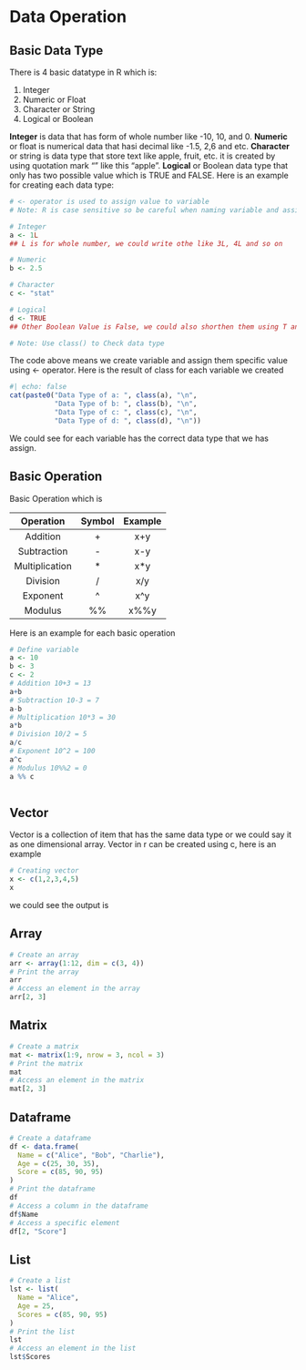 # Data Operation

## Basic Data Type

There is 4 basic datatype in R which is:

1.  Integer
2.  Numeric or Float
3.  Character or String
4.  Logical or Boolean

**Integer** is data that has form of whole number like -10, 10, and 0. **Numeric** or float is numerical data that hasi decimal like -1.5, 2,6 and etc. **Character** or string is data type that store text like apple, fruit, etc. it is created by using quotation mark "" like this "apple". **Logical** or Boolean data type that only has two possible value which is TRUE and FALSE. Here is an example for creating each data type:

```r
# <- operator is used to assign value to variable
# Note: R is case sensitive so be careful when naming variable and assigning them value

# Integer
a <- 1L
## L is for whole number, we could write othe like 3L, 4L and so on

# Numeric
b <- 2.5 

# Character
c <- "stat" 

# Logical
d <- TRUE 
## Other Boolean Value is False, we could also shorthen them using T and F for True and false

# Note: Use class() to Check data type 


```

The code above means we create variable and assign them specific value using \<- operator. Here is the result of class for each variable we created

```r
#| echo: false
cat(paste0("Data Type of a: ", class(a), "\n",
           "Data Type of b: ", class(b), "\n",
           "Data Type of c: ", class(c), "\n",
           "Data Type of d: ", class(d), "\n"))

```

We could see for each variable has the correct data type that we has assign.

## Basic Operation

Basic Operation which is

| **Operation**  | **Symbol** | **Example** |
|:--------------:|:----------:|:-----------:|
|    Addition    |     \+     |     x+y     |
|  Subtraction   |     \-     |     x-y     |
| Multiplication |     \*     |    x\*y     |
|    Division    |     /      |     x/y     |
|    Exponent    |     \^     |    x\^y     |
|    Modulus     |     %%     |    x%%y     |

Here is an example for each basic operation

```r
# Define variable
a <- 10
b <- 3
c <- 2
# Addition 10+3 = 13
a+b
# Subtraction 10-3 = 7
a-b
# Multiplication 10*3 = 30
a*b
# Division 10/2 = 5
a/c
# Exponent 10^2 = 100
a^c
# Modulus 10%%2 = 0
a %% c
```

```r

```

## Vector

Vector is a collection of item that has the same data type or we could say it as one dimensional array. Vector in r can be created using c, here is an example
```r
# Creating vector
x <- c(1,2,3,4,5)
x
```
we could see the output is

## Array

```r
# Create an array
arr <- array(1:12, dim = c(3, 4))
# Print the array
arr
# Access an element in the array
arr[2, 3]

```


## Matrix

```r
# Create a matrix
mat <- matrix(1:9, nrow = 3, ncol = 3)
# Print the matrix
mat
# Access an element in the matrix
mat[2, 3]

```


## Dataframe

```r
# Create a dataframe
df <- data.frame(
  Name = c("Alice", "Bob", "Charlie"),
  Age = c(25, 30, 35),
  Score = c(85, 90, 95)
)
# Print the dataframe
df
# Access a column in the dataframe
df$Name
# Access a specific element
df[2, "Score"]

```


## List

```r
# Create a list
lst <- list(
  Name = "Alice",
  Age = 25,
  Scores = c(85, 90, 95)
)
# Print the list
lst
# Access an element in the list
lst$Scores


```
